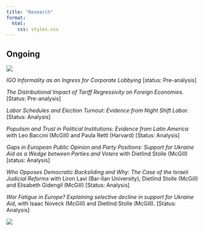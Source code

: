 ```yaml
---
title: "Research"
format:
  html:
    css: styles.css
---
```


## Ongoing

::: column-margin
![](images/image_smokestack2.JPG)
:::



*IGO Informality as an Ingress for Corporate Lobbying* [status: Pre-analysis]

*The Distributional Impact of Tariff Regressivity on Foreign Economies.* [Status: Pre-analysis]

*Labor Schedules and Election Turnout: Evidence from Night Shift Labor.* [Status: Analysis]

*Populism and Trust in Political Institutions: Evidence from Latin America* with Leo Baccini (McGill) and Paula Rettl (Harvard) [Status: Analysis]

*Gaps in European Public Opinion and Party Positions: Support for Ukraine Aid as a Wedge between Parties and Voters* with Dietlind Stolle (McGill) [status: Analysis]

*Who Opposes Democratic Backsliding and Why: The Case of the Israeli Judicial Reforms* with Liron Lavi (Bar-Ilan University), Dietlind Stolle (McGill) and Elisabeth Gidengil (McGill) [Status: Analysis]

*War Fatigue in Europe? Explaining selective decline in support for Ukraine Aid*, with Isaac Noveck (McGill) and Dietlind Stolle (McGill). [Status: Analysis]


![](images/image_powerlines.jpg){fig-align="left"}
